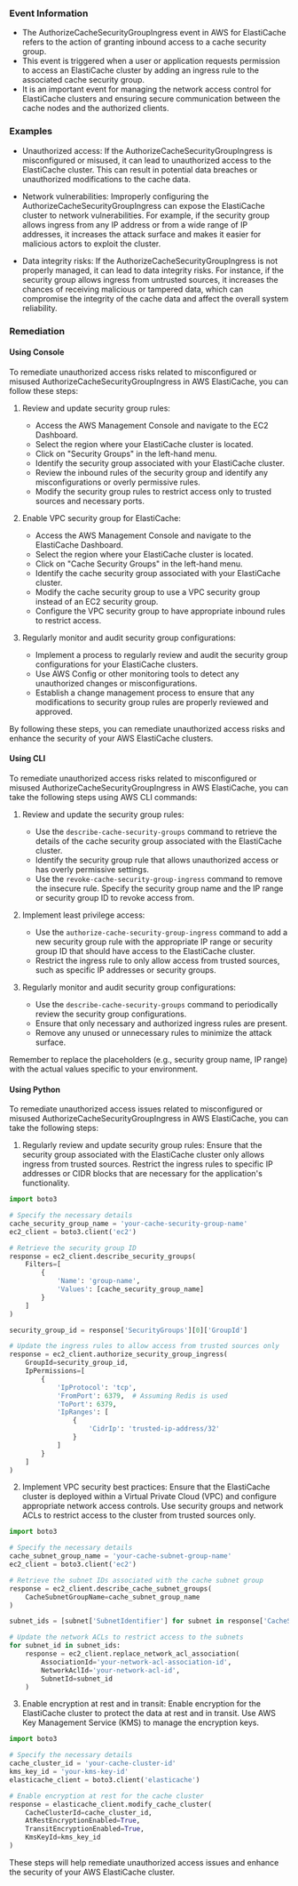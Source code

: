 
### Event Information

- The AuthorizeCacheSecurityGroupIngress event in AWS for ElastiCache refers to the action of granting inbound access to a cache security group.
- This event is triggered when a user or application requests permission to access an ElastiCache cluster by adding an ingress rule to the associated cache security group.
- It is an important event for managing the network access control for ElastiCache clusters and ensuring secure communication between the cache nodes and the authorized clients.


### Examples

- Unauthorized access: If the AuthorizeCacheSecurityGroupIngress is misconfigured or misused, it can lead to unauthorized access to the ElastiCache cluster. This can result in potential data breaches or unauthorized modifications to the cache data.

- Network vulnerabilities: Improperly configuring the AuthorizeCacheSecurityGroupIngress can expose the ElastiCache cluster to network vulnerabilities. For example, if the security group allows ingress from any IP address or from a wide range of IP addresses, it increases the attack surface and makes it easier for malicious actors to exploit the cluster.

- Data integrity risks: If the AuthorizeCacheSecurityGroupIngress is not properly managed, it can lead to data integrity risks. For instance, if the security group allows ingress from untrusted sources, it increases the chances of receiving malicious or tampered data, which can compromise the integrity of the cache data and affect the overall system reliability.

### Remediation

#### Using Console

To remediate unauthorized access risks related to misconfigured or misused AuthorizeCacheSecurityGroupIngress in AWS ElastiCache, you can follow these steps:

1. Review and update security group rules:
   - Access the AWS Management Console and navigate to the EC2 Dashboard.
   - Select the region where your ElastiCache cluster is located.
   - Click on "Security Groups" in the left-hand menu.
   - Identify the security group associated with your ElastiCache cluster.
   - Review the inbound rules of the security group and identify any misconfigurations or overly permissive rules.
   - Modify the security group rules to restrict access only to trusted sources and necessary ports.

2. Enable VPC security group for ElastiCache:
   - Access the AWS Management Console and navigate to the ElastiCache Dashboard.
   - Select the region where your ElastiCache cluster is located.
   - Click on "Cache Security Groups" in the left-hand menu.
   - Identify the cache security group associated with your ElastiCache cluster.
   - Modify the cache security group to use a VPC security group instead of an EC2 security group.
   - Configure the VPC security group to have appropriate inbound rules to restrict access.

3. Regularly monitor and audit security group configurations:
   - Implement a process to regularly review and audit the security group configurations for your ElastiCache clusters.
   - Use AWS Config or other monitoring tools to detect any unauthorized changes or misconfigurations.
   - Establish a change management process to ensure that any modifications to security group rules are properly reviewed and approved.

By following these steps, you can remediate unauthorized access risks and enhance the security of your AWS ElastiCache clusters.

#### Using CLI

To remediate unauthorized access risks related to misconfigured or misused AuthorizeCacheSecurityGroupIngress in AWS ElastiCache, you can take the following steps using AWS CLI commands:

1. Review and update the security group rules:
   - Use the `describe-cache-security-groups` command to retrieve the details of the cache security group associated with the ElastiCache cluster.
   - Identify the security group rule that allows unauthorized access or has overly permissive settings.
   - Use the `revoke-cache-security-group-ingress` command to remove the insecure rule. Specify the security group name and the IP range or security group ID to revoke access from.

2. Implement least privilege access:
   - Use the `authorize-cache-security-group-ingress` command to add a new security group rule with the appropriate IP range or security group ID that should have access to the ElastiCache cluster.
   - Restrict the ingress rule to only allow access from trusted sources, such as specific IP addresses or security groups.

3. Regularly monitor and audit security group configurations:
   - Use the `describe-cache-security-groups` command to periodically review the security group configurations.
   - Ensure that only necessary and authorized ingress rules are present.
   - Remove any unused or unnecessary rules to minimize the attack surface.

Remember to replace the placeholders (e.g., security group name, IP range) with the actual values specific to your environment.

#### Using Python

To remediate unauthorized access issues related to misconfigured or misused AuthorizeCacheSecurityGroupIngress in AWS ElastiCache, you can take the following steps:

1. Regularly review and update security group rules: Ensure that the security group associated with the ElastiCache cluster only allows ingress from trusted sources. Restrict the ingress rules to specific IP addresses or CIDR blocks that are necessary for the application's functionality.

```python
import boto3

# Specify the necessary details
cache_security_group_name = 'your-cache-security-group-name'
ec2_client = boto3.client('ec2')

# Retrieve the security group ID
response = ec2_client.describe_security_groups(
    Filters=[
        {
            'Name': 'group-name',
            'Values': [cache_security_group_name]
        }
    ]
)

security_group_id = response['SecurityGroups'][0]['GroupId']

# Update the ingress rules to allow access from trusted sources only
response = ec2_client.authorize_security_group_ingress(
    GroupId=security_group_id,
    IpPermissions=[
        {
            'IpProtocol': 'tcp',
            'FromPort': 6379,  # Assuming Redis is used
            'ToPort': 6379,
            'IpRanges': [
                {
                    'CidrIp': 'trusted-ip-address/32'
                }
            ]
        }
    ]
)
```

2. Implement VPC security best practices: Ensure that the ElastiCache cluster is deployed within a Virtual Private Cloud (VPC) and configure appropriate network access controls. Use security groups and network ACLs to restrict access to the cluster from trusted sources only.

```python
import boto3

# Specify the necessary details
cache_subnet_group_name = 'your-cache-subnet-group-name'
ec2_client = boto3.client('ec2')

# Retrieve the subnet IDs associated with the cache subnet group
response = ec2_client.describe_cache_subnet_groups(
    CacheSubnetGroupName=cache_subnet_group_name
)

subnet_ids = [subnet['SubnetIdentifier'] for subnet in response['CacheSubnetGroups'][0]['Subnets']]

# Update the network ACLs to restrict access to the subnets
for subnet_id in subnet_ids:
    response = ec2_client.replace_network_acl_association(
        AssociationId='your-network-acl-association-id',
        NetworkAclId='your-network-acl-id',
        SubnetId=subnet_id
    )
```

3. Enable encryption at rest and in transit: Enable encryption for the ElastiCache cluster to protect the data at rest and in transit. Use AWS Key Management Service (KMS) to manage the encryption keys.

```python
import boto3

# Specify the necessary details
cache_cluster_id = 'your-cache-cluster-id'
kms_key_id = 'your-kms-key-id'
elasticache_client = boto3.client('elasticache')

# Enable encryption at rest for the cache cluster
response = elasticache_client.modify_cache_cluster(
    CacheClusterId=cache_cluster_id,
    AtRestEncryptionEnabled=True,
    TransitEncryptionEnabled=True,
    KmsKeyId=kms_key_id
)
```

These steps will help remediate unauthorized access issues and enhance the security of your AWS ElastiCache cluster.

